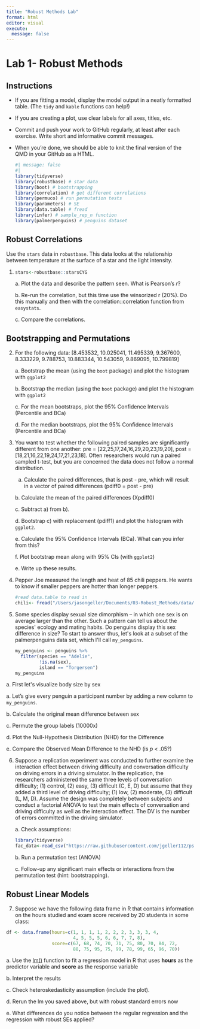 ```yaml
---
title: "Robust Methods Lab"
format: html
editor: visual
execute: 
  message: false
---
```


# Lab 1- Robust Methods

## Instructions

-   If you are fitting a model, display the model output in a neatly formatted table. (The `tidy` and `kable` functions can help!)

-   If you are creating a plot, use clear labels for all axes, titles, etc.

-   Commit and push your work to GitHub regularly, at least after each exercise. Write short and informative commit messages.

-   When you're done, we should be able to knit the final version of the QMD in your GitHub as a HTML.

    ```r
    #| message: false
    #| 
    library(tidyverse)
    library(robustbase) # star data
    library(boot) # bootstrapping
    library(correlation) # get different correlations
    library(permuco) # run permutation tests
    library(parameters) # SE
    library(data.table) # fread 
    library(infer) # sample_rep_n function
    library(palmerpenguins) # penguins dataset


    ```

## Robust Correlations

Use the `stars` data in `robustbase`. This data looks at the relationship between temperature at the surface of a star and the light intensity.

1.  

    ```r
    stars<-robustbase::starsCYG
    ```

    a\. Plot the data and describe the pattern seen. What is Pearson's *r*?

    b\. Re-run the correlation, but this time use the winsorized r (20%). Do this manually and then with the correlation::correlation function from `easystats`.

    c\. Compare the correlations.

## Bootstrapping and Permutations

2.  For the following data: \[8.453532, 10.025041, 11.495339, 9.367600, 8.333229, 9.788753, 10.883344, 10.543059, 9.869095, 10.799819\]

    a\. Bootstrap the mean (using the `boot` package) and plot the histogram with `ggplot2`

    b\. Bootstrap the median (using the `boot` package) and plot the histogram with `ggplot2`

    c\. For the mean bootstraps, plot the 95% Confidence Intervals (Percentile and BCa)

    d\. For the median bootstraps, plot the 95% Confidence Intervals (Percentile and BCa)

3.  You want to test whether the following paired samples are significantly different from one another: pre = \[22,25,17,24,16,29,20,23,19,20\], post = \[18,21,16,22,19,24,17,21,23,18\]. Often researchers would run a paired sampled t-test, but you are concerned the data does not follow a normal distribution.

    a.  Calculate the paired differences, that is post - pre, which will result in a vector of paired differences (pdiff0 = post - pre)

    b\. Calculate the mean of the paired differences (Xpdiff0)

    c\. Subtract a) from b).

    d\. Bootstrap c) with replacement (pdiff1) and plot the histogram with `ggplot2`.

    e\. Calculate the 95% Confidence Intervals (BCa). What can you infer from this?

    f\. Plot bootstrap mean along with 95% CIs (with `ggplot2`)

    e\. Write up these results.

4.  Pepper Joe measured the length and heat of 85 chili peppers. He wants to know if smaller peppers are hotter than longer peppers.

    ```r
    #read data.table to read in
    chili<- fread("/Users/jasongeller/Documents/03-Robust_Methods/data/chillis.csv")
    ```

5.  Some species display sexual size dimorphism -- in which one sex is on average larger than the other. Such a pattern can tell us about the species\' ecology and mating habits. Do penguins display this sex difference in size? To start to answer thus, let\'s look at a subset of the palmerpenguins data set, which I\'ll call `my_penguins`.

    ```r
    my_penguins <- penguins %>% 
      filter(species == "Adelie",
             !is.na(sex), 
             island == "Torgersen") 
    my_penguins
    ```

a\. First let\'s visualize body size by sex

a\. Let's give every penguin a participant number by adding a new column to `my_penguins`.

b\. Calculate the original mean difference between sex

c\. Permute the group labels (10000x)

d\. Plot the Null-Hypothesis Distribution (NHD) for the Difference

e\. Compare the Observed Mean Difference to the NHD (is *p* \< .05?)

6.  Suppose a replication experiment was conducted to further examine the interaction effect between driving difficulty and conversation difficulty on driving errors in a driving simulator. In the replication, the researchers administered the same three levels of conversation difficulty; (1) control, (2) easy, (3) difficult (C, E, D) but assume that they added a third level of driving difficulty; (1) low, (2) moderate, (3) difficult (L, M, D). Assume the design was completely between subjects and conduct a factorial ANOVA to test the main effects of conversation and driving difficulty as well as the interaction effect. The DV is the number of errors committed in the driving simulator.

    a\. Check assumptions:

    ```r
    library(tidyverse)
    fac_data<-read_csv("https://raw.githubusercontent.com/jgeller112/psy503-psych_stats/master/static/assignment/data/fact_final.csv")


    ```

    b\. Run a permutation test (ANOVA)

    c\. Follow-up any significant main effects or interactions from the permutation test (hint: bootstrapping).

## Robust Linear Models

7.  Suppose we have the following data frame in R that contains information on the hours studied and exam score received by 20 students in some class:

```r
df <- data.frame(hours=c(1, 1, 1, 1, 2, 2, 2, 3, 3, 3, 4,
                         4, 5, 5, 5, 6, 6, 7, 7, 8),
                 score=c(67, 68, 74, 70, 71, 75, 80, 70, 84, 72,
                         88, 75, 95, 75, 99, 78, 99, 65, 96, 70))

```

a\. Use the [lm()](https://www.statology.org/lm-function-in-r/) function to fit a regression model in R that uses **hours** as the predictor variable and **score** as the response variable

b\. Interpret the results

c\. Check heteroskedasticity assumption (include the plot).

d\. Rerun the lm you saved above, but with robust standard errors now

e\. What differences do you notice between the regular regression and the regression with robust SEs applied?
